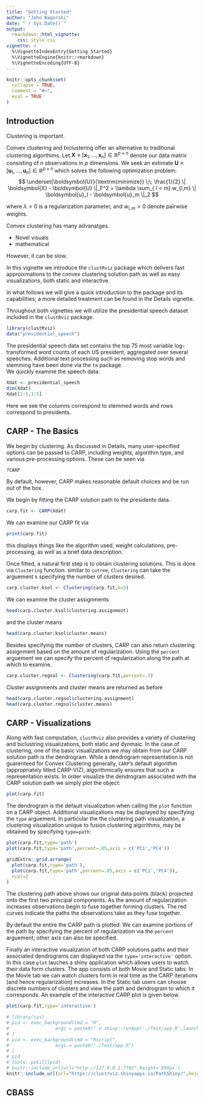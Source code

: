 ```yaml
---
title: "Getting Started"
author: "John Nagorski"
date: "`r Sys.Date()`"
output: 
  rmarkdown::html_vignette:
    css: style.css
vignette: >
  %\VignetteIndexEntry{Getting Started}
  %\VignetteEngine{knitr::rmarkdown}
  %\VignetteEncoding{UTF-8}
---
```


```r
knitr::opts_chunk$set(
  collapse = TRUE,
  comment = "#>",
  eval = TRUE
)
```

\renewcommand{\vec}[1]{\boldsymbol{#1}}
## Introduction

Clustering is important.

Convex clustering and biclustering offer an alternative to traditional 
clustering algorthims.
Let $\vec X \equiv \left[\vec{x}_1,\dots, \vec{x}_n \right] \in \mathbb{R}^{p\times n}$ denote our data matrix consisting of $n$ observations in $p$ dimensions. We seek an estimate $\vec U \equiv \left[\vec{u}_1,\dots, \vec{u}_n \right] \in \mathbb{R}^{p\times n}$ which solves the following optimization problem:
$$
\underset{\vec U}{\textrm{minimize}} \;\;
\frac{1}{2} \| \vec X - \vec U \|_F^2 + 
\lambda \sum_{ l < m} 
w_{l,m} \| \vec u_l - \vec u_m \|_2
$$

where $\lambda > 0$ is a regularization parameter, and $w_{l,m} > 0$ denote pairwise weights.

Convex clustering has many advanatges.

- Novel visuals
- mathematical

However, it can be slow.

In this vignette we introduce the `clustRviz` package which delivers fast
approixmations to the convex clustering solution path as well as easy 
visualizations, both static and interactive.

In what follows we will give a quick introduction to the package and 
its capabilities; a more detailed treatment can be found in the Details 
vignette.

Throughout both vignettes we will utilize the presidential speech dataset 
included in the `clustRviz` package.

```r
library(clustRviz)
data("presidential_speech")
```

The presidential speech data set contains the top 75 most variable 
log-transformed word counts of each US president, aggregated over several 
speeches. Additional text processing such as removing stop words and 
stemming have been done via the `tm` package.  
We quickly examine the speech data:
```r
Xdat <- presidential_speech
dim(Xdat)
Xdat[1:5,1:5]
```
Here we see the columns correspond to stemmed words and rows correspond to presidents.


## CARP - The Basics

We begin by clustering. As discussed in Details, many user-specified options 
can be passed to CARP, including weights, algorithm type, and various 
pre-processing options.
These can be seen via
```r
?CARP
```
By default, however, CARP makes reasonable default choices and be run out of the
box.

We begin by fitting the CARP solution path to the presidents data.

```r
carp.fit <- CARP(Xdat)
```

We can examine our CARP fit via

```r
print(carp.fit)
```

this displays things like the algorithm used, weight calculations, pre-processing,
as well as a brief data description.

Once fitted, a natural first step is to obtain clustering solutions.
This is done via `Clustering` function.
similar to `cutree`, `Clustering` can take the arguement `k` specifying 
the number of clusters desired.

```r
carp.cluster.ksol <- Clustering(carp.fit,k=5)
```

We can examine the cluster assignments

```r
head(carp.cluster.ksol$clustering.assignment)
```
and the cluster means
```r
head(carp.cluster.ksol$cluster.means)
```

Besides specifying the number of clusters, CARP can also return clustering 
assignment based on the amount of regularization. Using the `percent` arguement
we can specify the percent of regularization along the path at which to examine.


```r
carp.cluster.regsol <- Clustering(carp.fit,percent=.3)
```

Cluster assignments and cluster means are returned as before
```r
head(carp.cluster.regsol$clustering.assignment)
head(carp.cluster.regsol$cluster.means)
```

## CARP - Visualizations

Along with fast computation, `clustRviz` also provides a variety of clustering 
and biclustring visualizations, both static and dynmaic.
In the case of clustering, one of the basic visualizations we may obtain from 
our CARP solution path is the dendrogram.
While a dendrogram representation is not guarenteed for Convex Clustering 
generally, `CARP`'s default algorithm (appropriately titled CARP-VIZ), 
algorithmically ensures that such a representation exists.
In order visualize the dendrogram associated with the CARP solution path 
we simply plot the object:

```r
plot(carp.fit)
```

The dendrogram is the default visualization when calling the `plot` function 
on a CARP object.
Additional visualizations may be displayed by specifying the `type` arguement.
In particular the the clustering path visualization, a clustering visualization 
unique to fusion clustering algorithms, may be obtained by specifying `type=path`:

```r
plot(carp.fit,type='path')
plot(carp.fit,type='path',percent=.05,axis = c('PC1','PC4'))
```
```r
gridExtra::grid.arrange(
  plot(carp.fit,type='path'),
  plot(carp.fit,type='path',percent=.05,axis = c('PC1','PC4')),
  ncol=2
)
```

The clustering path above shows our original data points (black) projected onto 
the first two principal components.
As the amount of regularization increases observations begin to fuse together
forming clusters.
The red curves indicate the paths the observations take as they fuse together.

By default the entire the CARP path is plotted.
We can examine portions of the path by specifying the percent of 
regularization via the `percent` arguement; other axis can also 
be specified.



Finally an interactive visualization of both CARP solutions paths and their associated 
dendrograms can displayed via the `type='interactive'` option.
In this case `plot` lauches a shiny application which allows users to watch 
their data form clusters.
The app consists of both Movie and Static tabs.
In the Movie tab we can watch clusters form in real time as the CARP iterations 
(and hence regularization) increases.
In the Static tab users can choose discrete numbers of clusters and view the 
path and dendrogram to which it corresponds.
An example of the interactive CARP plot is given below.
```r
plot(carp.fit,type='interactive')
```

```r
# library(sys)
# pid <- exec_background(cmd = "R",
#                 args = paste0("-e shiny::runApp('./Test/app.R',launch.browser=FALSE,port=7702)")
# )
# pid <- exec_background(cmd = "Rscript",
#                 args = paste0("./Test/app.R")
# )
# pid
# tools::pskill(pid)
# knitr::include_url(url="http://127.0.0.1:7702",height='850px')
knitr::include_url(url="https://clustrviz.shinyapps.io/PathShiny/",height='850px')
```

## CBASS
